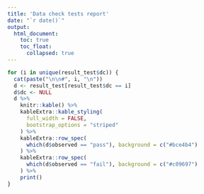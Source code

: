 ```yaml
---
title: 'Data check tests report'
date: "`r date()`"
output:
  html_document:
    toc: true
    toc_float:
      collapsed: true
---
```


```r
for (i in unique(result_test$dc)) {
  cat(paste("\n\n#", i, "\n"))
  d <- result_test[result_test$dc == i]
  d$dc <- NULL
  d %>%
    knitr::kable() %>%
    kableExtra::kable_styling(
      full_width = FALSE,
      bootstrap_options = "striped"
    ) %>%
    kableExtra::row_spec(
      which(d$observed == "pass"), background = c("#bce4b4")
    ) %>%
    kableExtra::row_spec(
      which(d$observed == "fail"), background = c("#c09697")
    ) %>%
    print()
}
```